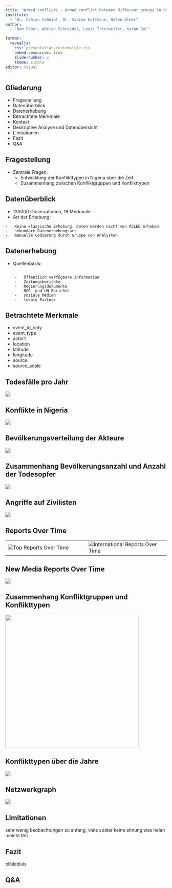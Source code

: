 ```yaml
---
title: "Armed conflicts - Armed conflict between different groups in Nigeria over time"
institute: 
  - "Dr. Fabian Scheipl, Dr. Sabine Hoffmann, Helen Alber"
author: 
  - "Bob Faber, Adrian Schneider, Louis Trierweiler, Karan Bal"

format:
  revealjs:
    css: presentation/customstyle.css
    embed-resources: true
    slide-number: c
    theme: simple
editor: visual
---
```


## Gliederung

-   Fragestellung
-   Datenüberblick
-   Datenerhebung
-   Betrachtete Merkmale
-   Kontext
-   Deskriptive Analyse und Datenübersicht
-   Limitationen
-   Fazit
-   Q&A

## Fragestellung

-   Zentrale Fragen:
    -   Entwicklung der Konflikttypen in Nigeria über die Zeit
    -   Zusammenhang zwischen Konfliktgruppen und Konflikttypen

## Datenüberblick

-   130000 Observationen, 19 Merkmale
-   Art der Erhebung:

```         
-   Keine klassische Erhebung, Daten werden nicht von ACLED erhoben
-   sekundäre Datenerhebungsart
-   manuelle Codierung durch Gruppe von Analysten
```

## Datenerhebung

-   Quellenbasis:

```         

    -   öffentlich verfügbare Information
    -   Zeitungsberichte
    -   Regierungsdokumente
    -   NGO- und UN-Berichte
    -   soziale Medien
    -   lokale Partner
```

## Betrachtete Merkmale

-   event_id_cnty
-   event_type
-   actor1
-   location
-   latitude
-   longitude
-   source
-   source_scale

## Todesfälle pro Jahr

![](presentation%20graphs/louis%20todesfälle.png)

## Konflikte in Nigeria

![](presentation%20graphs/Nigeria%20Karte.png)

## Bevölkerungsverteilung der Akteure

![](presentation%20graphs/Adrian%20Bevölkerungsverteilung.png)

## Zusammenhang Bevölkerungsanzahl und Anzahl der Todesopfer

![](presentation%20graphs/Adrian%20Zusammenhang%20bevölkerung%20tode.png)

## Angriffe auf Zivilisten

![](presentation%20graphs/Civ_Targ.png)

## Reports Over Time

::: {.wide-table .left-aligned-table}
|  |  |
|----|----|
| ![Top Reports Over Time](presentation/Reports_TopReports.png) | ![International Reports Over Time](presentation/Reports_InternationalReports.png) |
:::

## New Media Reports Over Time

![](presentation/Reports_NewMediaReports.png)

## Zusammenhang Konfliktgruppen und Konflikttypen

![](presentation%20graphs/Louis%20Zusammenhang%20Typen%20und%20Gruppen.png){width="416"}

## Konflikttypen über die Jahre

![](presentation%20graphs/Bob%20Konflikttypen%20über%20Zeit.png)

## Netzwerkgraph

![](presentation%20graphs/Adrian%20Netzwerke.png)

## Limitationen

sehr wenig beobachtungen zu anfang, viele später keine ahnung was helen meinte tbh

## Fazit

bliblablub

## Q&A
